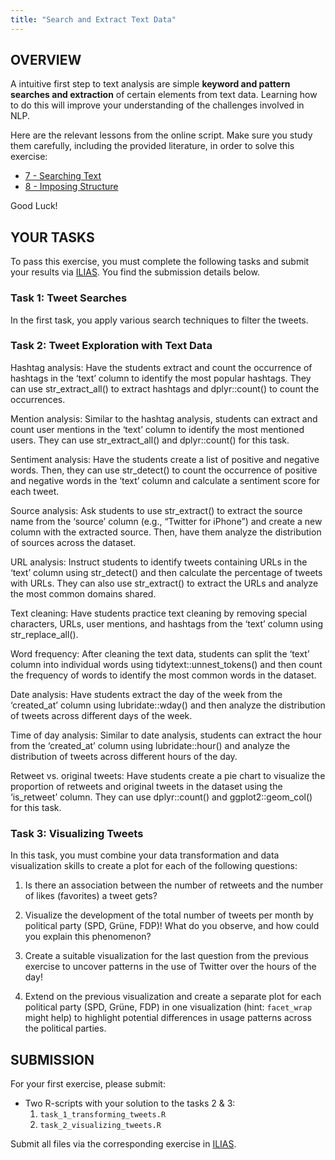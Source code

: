 ```yaml
---
title: "Search and Extract Text Data"
---
```


## OVERVIEW

A intuitive first step to text analysis are simple **keyword and pattern searches and extraction** of certain elements from text data. Learning how to do this will improve your understanding of the challenges involved in NLP.


Here are the relevant lessons from the online script. Make sure you study them carefully, including the provided literature, in order to solve this exercise:

-   [7 - Searching Text](https://wordlens.datalit.de/part-1-transform-and-visualize-data/working-environment)
-   [8 - Imposing Structure](https://wordlens.datalit.de/part-2-rule-based-nlp/8-imposing-structure)


Good Luck!

## YOUR TASKS

To pass this exercise, you must complete the following tasks and submit your results via [ILIAS](https://lms.hs-osnabrueck.de). You find the submission details below.

### Task 1: Tweet Searches

In the first task, you apply various search techniques to filter the tweets.


### Task 2: Tweet Exploration with Text Data

Hashtag analysis: Have the students extract and count the occurrence of hashtags in the 'text' column to identify the most popular hashtags. They can use str_extract_all() to extract hashtags and dplyr::count() to count the occurrences.

Mention analysis: Similar to the hashtag analysis, students can extract and count user mentions in the 'text' column to identify the most mentioned users. They can use str_extract_all() and dplyr::count() for this task.

Sentiment analysis: Have the students create a list of positive and negative words. Then, they can use str_detect() to count the occurrence of positive and negative words in the 'text' column and calculate a sentiment score for each tweet.

Source analysis: Ask students to use str_extract() to extract the source name from the 'source' column (e.g., "Twitter for iPhone") and create a new column with the extracted source. Then, have them analyze the distribution of sources across the dataset.

URL analysis: Instruct students to identify tweets containing URLs in the 'text' column using str_detect() and then calculate the percentage of tweets with URLs. They can also use str_extract() to extract the URLs and analyze the most common domains shared.

Text cleaning: Have students practice text cleaning by removing special characters, URLs, user mentions, and hashtags from the 'text' column using str_replace_all().

Word frequency: After cleaning the text data, students can split the 'text' column into individual words using tidytext::unnest_tokens() and then count the frequency of words to identify the most common words in the dataset.

Date analysis: Have students extract the day of the week from the 'created_at' column using lubridate::wday() and then analyze the distribution of tweets across different days of the week.

Time of day analysis: Similar to date analysis, students can extract the hour from the 'created_at' column using lubridate::hour() and analyze the distribution of tweets across different hours of the day.

Retweet vs. original tweets: Have students create a pie chart to visualize the proportion of retweets and original tweets in the dataset using the 'is_retweet' column. They can use dplyr::count() and ggplot2::geom_col() for this task.


### Task 3: Visualizing Tweets

In this task, you must combine your data transformation and data visualization skills to create a plot for each of the following questions:

1.  Is there an association between the number of retweets and the number of likes (favorites) a tweet gets?

2.  Visualize the development of the total number of tweets per month by political party (SPD, Grüne, FDP)! What do you observe, and how could you explain this phenomenon?

3.  Create a suitable visualization for the last question from the previous exercise to uncover patterns in the use of Twitter over the hours of the day!

4.  Extend on the previous visualization and create a separate plot for each political party (SPD, Grüne, FDP) in one visualization (hint: `facet_wrap` might help) to highlight potential differences in usage patterns across the political parties.

## SUBMISSION

For your first exercise, please submit:

-   Two R-scripts with your solution to the tasks 2 & 3:
    1.  `task_1_transforming_tweets.R`
    2.  `task_2_visualizing_tweets.R`

Submit all files via the corresponding exercise in [ILIAS](https://lms.hs-osnabrueck.de).
